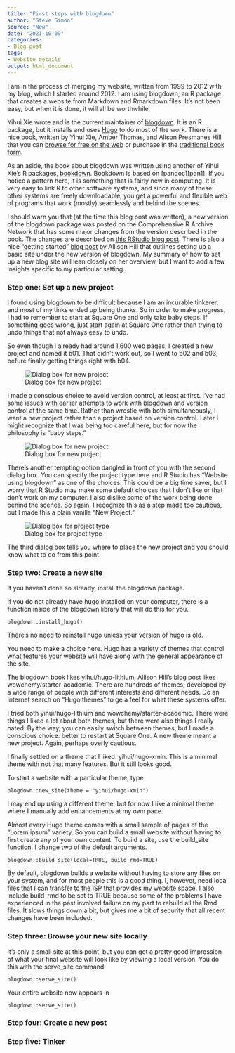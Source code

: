 ```yaml
---
title: "First steps with blogdown"
author: "Steve Simon"
source: "New"
date: "2021-10-09"
categories:
- Blog post
tags:
- Website details
output: html_document
---
```


I am in the process of merging my website, written from 1999 to 2012 with my blog, which I started around 2012. I am using blogdown, an R package that creates a website from Markdown and Rmarkdown files. It's not been easy, but when it is done, it will all be worthwhile.

<!---more--->

Yihui Xie wrote and is the current maintainer of [blogdown][xie1]. It is an R package, but it installs and uses [Hugo][hug1] to do most of the work. There is a nice book, written by Yihui Xie, Amber Thomas, and Alison Presmanes Hill that you can [browse for free on the web][xie2] or purchase in the [traditional book form][xie3]. 

As an aside, the book about blogdown was written using another of Yihui Xie's R packages, [bookdown][xie4]. Bookdown is based on [pandoc][pan1]. If you notice a pattern here, it is something that is fairly new in computing. It is very easy to link R to other software systems, and since many of these other systems are freely downloadable, you get a powerful and flexible web of programs that work (mostly) seamlessly and behind the scenes.

I should warn you that (at the time this blog post was written), a new version of the blogdown package was posted on the Comprehensive R Archive Network that has some major changes from the version described in the book. The changes are described on [this RStudio blog post][rst1]. There is also a nice "getting started" [blog post][hil1] by Allison Hill that outlines setting up a basic site under the new version of blogdown. My summary of how to set up a new blog site will lean closely on her overview, but I want to add a few insights specific to my particular setting.

### Step one: Set up a new project

I found using blogdown to be difficult because I am an incurable tinkerer, and most of my tinks ended up being thunks. So in order to make progress, I had to remember to start at Square One and only take baby steps. If something goes wrong, just start again at Square One rather than trying to undo things that not always easy to undo.

So even though I already had around 1,600 web pages, I created a new project and named it b01. That didn't work out, so I went to b02 and b03, befure finally getting things right with b04.

![Dialog box for new project](http://www.pmean.com/new-images/21/first-steps-with-blogdown-01.png)

I made a conscious choice to avoid version control, at least at first. I've had some issues with earlier attempts to work with blogdown and version control at the same time. Rather than wrestle with both simultaneously, I want a new project rather than a project based on version control. Later I might recognize that I was being too careful here, but for now the philosophy is "baby steps."

![Dialog box for new project](http://www.pmean.com/new-images/21/first-steps-with-blogdown-02.png)

There's another tempting option dangled in front of you with the second dialog box. You can specify the project type here and R Studio has "Website using blogdown" as one of the choices. This could be a big time saver, but I worry that R Studio may make some default choices that I don't like or that don't work on my computer. I also dislike some of the work being done behind the scenes. So again, I recognize this as a step made too cautious, but I made this a plain vanilla "New Project."

![Dialog box for project type](http://www.pmean.com/new-images/21/first-steps-with-blogdown-03.png)

The third dialog box tells you where to place the new project and you should know what to do from this point.

### Step two: Create a new site

If you haven't done so already, install the blogdown package. 

If you do not already have hugo installed on your computer, there is a function inside of the blogdown library that will do this for you.

```{}
blogdown::install_hugo()
```

There's no need to reinstall hugo unless your version of hugo is old.

You need to make a choice here. Hugo has a variety of themes that control what features your website will have along with the general appearance of the site.

The blogdown book likes yihui/hugo-lithium, Allison Hill's blog post likes wowchemy/starter-academic. There are hundreds of themes, developed by a wide range of people with different interests and different needs. Do an Internet search on "Hugo themes" to ge a feel for what these systems offer.

I tried both yihui/hugo-lithium and wowchemy/starter-academic. There were things I liked a lot about both themes, but there were also things I really hated. By the way, you can easily switch between themes, but I made a conscious choice: better to restart at Square One. A new theme meant a new project. Again, perhaps overly cautious.

I finally settled on a theme that I liked: yihui/hugo-xmin. This is a minimal theme with not that many features. But it still looks good.

To start a website with a particular theme, type 

```{}
blogdown::new_site(theme = "yihui/hugo-xmin")
```

I may end up using a different theme, but for now I like a minimal theme where I manually add enhancements at my own pace.

Almost every Hugo theme comes with a small sample of pages of the "Lorem ipsum" variety. So you can build a small website without having to first create any of your own content. To build a site, use the build_site function. I change two of the default arguments.

```{}
blogdown::build_site(local=TRUE, build_rmd=TRUE)
```

By default, blogdown builds a website without having to store any files on your system, and for most people this is a good thing. I, however, need local files that I can transfer to the ISP that provides my website space. I also include build_rmd to be set to TRUE because some of the problems I have experienced in the past involved failure on my part to rebuild all the Rmd files. It slows things down a bit, but gives me a bit of security that all recent changes have been included.

### Step three: Browse your new site locally

It's only a small site at this point, but you can get a pretty good impression of what your final website will look like by viewing a local version. You do this with the serve_site command.

```{}
blogdown::serve_site()
```

Your entire website now appears in                                                                                                                                          

```{}
blogdown::serve_site()
```

### Step four: Create a new post

### Step five: Tinker

[hil1]: https://www.apreshill.com/blog/2020-12-new-year-new-blogdown/
[hug1]: https://gohugo.io/
[rst1]: https://blog.rstudio.com/2021/01/18/blogdown-v1.0/
[xie1]: https://cran.r-project.org/package=blogdown
[xie2]: https://bookdown.org/yihui/blogdown/
[xie3]: https://www.routledge.com/blogdown-Creating-Websites-with-R-Markdown/Xie-Hill-Thomas/p/book/9780815363729
[xie4]: https://cran.r-project.org/package=bookdown